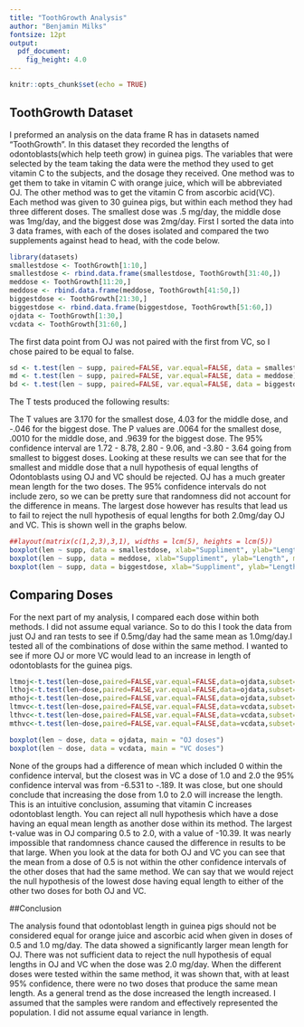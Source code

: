 ---
title: "ToothGrowth Analysis"
author: "Benjamin Milks"
fontsize: 12pt
output: 
  pdf_document: 
    fig_height: 4.0
---

```{r setup, include=FALSE}
knitr::opts_chunk$set(echo = TRUE)
```

## ToothGrowth Dataset

I preformed an analysis on the data frame R has in datasets named "ToothGrowth". In this dataset 
they recorded the lengths of odontoblasts(which help teeth grow) in guinea pigs. The variables
that were selected by the team taking the data were the method they used to get vitamin C to 
the subjects, and the dosage they received. One method was to get them to take in vitamin C 
with orange juice, which will be abbreviated OJ. The other method was to get the vitamin C
from ascorbic acid(VC). Each method was given to 30 guinea pigs, but within each method they 
had three different doses. The smallest dose was .5 mg/day, the middle dose was 1mg/day, and 
the biggest dose was 2mg/day. First I sorted the data into 3 data frames, with each of the 
doses isolated and compared the two supplements against head to head, with the code below. 
```{r, echo=TRUE, results="hide"}
library(datasets)
smallestdose <- ToothGrowth[1:10,]
smallestdose <- rbind.data.frame(smallestdose, ToothGrowth[31:40,])
meddose <- ToothGrowth[11:20,]
meddose <- rbind.data.frame(meddose, ToothGrowth[41:50,])
biggestdose <- ToothGrowth[21:30,]
biggestdose <- rbind.data.frame(biggestdose, ToothGrowth[51:60,])
ojdata <- ToothGrowth[1:30,]
vcdata <- ToothGrowth[31:60,]
```
The first data point from OJ was not paired with the first from VC, so I chose paired to be equal to false. 
```{r, echo=TRUE, results="hide"}
sd <- t.test(len ~ supp, paired=FALSE, var.equal=FALSE, data = smallestdose)
md <- t.test(len ~ supp, paired=FALSE, var.equal=FALSE, data = meddose)
bd <- t.test(len ~ supp, paired=FALSE, var.equal=FALSE, data = biggestdose)
```
The T tests produced the following results:

The T values are 3.170 for the smallest dose, 4.03 for the middle dose, and -.046 for the biggest dose.
The P values are .0064 for the smallest dose, .0010 for the middle dose, and .9639 for the biggest dose.
The 95% confidence interval are 1.72 - 8.78, 2.80 - 9.06, and -3.80 - 3.64 going from smallest to biggest doses.
Looking at these results we can see that for the smallest and middle dose that a null hypothesis of equal lengths of Odontoblasts using OJ and VC should be rejected. OJ has a much greater mean length for the two doses. The 95% confidence intervals do not include zero, so we can be pretty sure that randomness did not account for the difference in means. The largest dose however has results that lead us to fail to reject the null hypothesis of equal lengths for both 2.0mg/day OJ and VC. This is shown well in the graphs below.
 
```{r, echo=FALSE}
##layout(matrix(c(1,2,3),3,1), widths = lcm(5), heights = lcm(5))
boxplot(len ~ supp, data = smallestdose, xlab="Suppliment", ylab="Length", main="0.5mg/day of VC and OJ")
boxplot(len ~ supp, data = meddose, xlab="Suppliment", ylab="Length", main="1.0mg/day of VC and OJ")
boxplot(len ~ supp, data = biggestdose, xlab="Suppliment", ylab="Length", main="2.0mg/day of VC and OJ")

```

## Comparing Doses

For the next part of my  analysis, I compared each dose within both methods. I did not assume equal
variance. So to do this I took the data from just OJ and ran tests to see if 0.5mg/day had the
same mean as 1.0mg/day.I tested all of the combinations of dose within the same method. I wanted to
see if more OJ or more VC would lead to an increase in length of odontoblasts for the guinea pigs.
```{r, echo=TRUE, results="hide"}
ltmoj<-t.test(len~dose,paired=FALSE,var.equal=FALSE,data=ojdata,subset=ojdata$dose!=2.0)
lthoj<-t.test(len~dose,paired=FALSE,var.equal=FALSE,data=ojdata,subset=ojdata$dose!=1.0)
mthoj<-t.test(len~dose,paired=FALSE,var.equal=FALSE,data=ojdata,subset=ojdata$dose!=0.5)
ltmvc<-t.test(len~dose,paired=FALSE,var.equal=FALSE,data=vcdata,subset=vcdata$dose!=2.0)
lthvc<-t.test(len~dose,paired=FALSE,var.equal=FALSE,data=vcdata,subset=vcdata$dose!=1.0)
mthvc<-t.test(len~dose,paired=FALSE,var.equal=FALSE,data=vcdata,subset=vcdata$dose!=0.5)
```
```{r, echo=FALSE}
boxplot(len ~ dose, data = ojdata, main = "OJ doses")
boxplot(len ~ dose, data = vcdata, main = "VC doses")
```
None of the groups had a difference of mean which included 0 within the confidence interval, but the closest was in VC a dose of 1.0 and 2.0 the 95% confidence interval was from -6.531 to -.189. It was close, but one should conclude that increasing the dose from 1.0 to 2.0 will increase the length. This is an intuitive conclusion, assuming that vitamin C increases odontoblast length. You can reject all null hypothesis which have a dose having an equal mean length as another dose within its method. The largest t-value was in OJ comparing 0.5 to 2.0, with a value of -10.39. It was nearly impossible that randomness chance caused the difference in results to be that large. When you look at the data for both OJ and VC you can see that the mean from a dose of 0.5 is not within the other confidence intervals of the other doses that had the same method. We can say that we would reject the null hypothesis of the lowest dose having equal length to either of the other two doses for both OJ and VC.

##Conclusion

The analysis found that odontoblast length in guinea pigs should not be considered equal for orange juice and ascorbic acid when given in doses of 0.5 and 1.0 mg/day. The data showed a significantly larger mean length for OJ. There was not sufficient data to reject the null hypothesis of equal lengths in OJ and VC when the dose was 2.0 mg/day. When the different doses were tested within the same method, it was shown that, with at least 95% confidence, there were no two doses that produce the same mean length. As a general trend as the dose increased the length increased. I assumed that the samples were random and effectively represented the population. I did not assume equal variance in length.  
